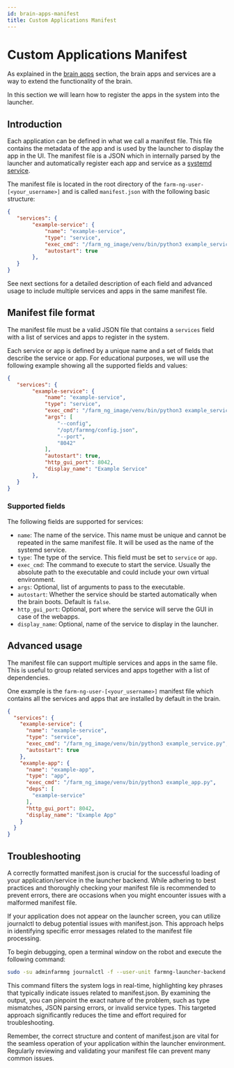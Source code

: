 ```yaml
---
id: brain-apps-manifest
title: Custom Applications Manifest
---
```


# Custom Applications Manifest

As explained in the [brain apps](/docs/brain/brain-apps) section, the brain apps and services are a way to extend the functionality of the brain.

In this section we will learn how to register the apps in the system into the launcher.

## Introduction

Each application can be defined in what we call a manifest file. This file contains the metadata of the app and is used by the launcher to display the app in the UI.
The manifest file is a JSON which in internally parsed by the launcher and automatically register each app and service as a [systemd service](https://www.freedesktop.org/software/systemd/man/latest/systemd.service.html).

The manifest file is located in the root directory of the `farm-ng-user-[<your_username>]` and is called `manifest.json` with the following
basic structure:

```json
{
   "services": {
        "example-service": {
            "name": "example-service",
            "type": "service",
            "exec_cmd": "/farm_ng_image/venv/bin/python3 example_service.py",
            "autostart": true
        },
   }
}
```

See next sections for a detailed description of each field and advanced usage to include multiple services and apps in the same manifest file.

## Manifest file format

The manifest file must be a valid JSON file that contains a `services` field with a list of services and apps to register in the system.

Each service or app is defined by a unique name and a set of fields that describe the service or app. For educational purposes, we will use the following example showing
all the supported fields and values:

```json
{
   "services": {
        "example-service": {
            "name": "example-service",
            "type": "service",
            "exec_cmd": "/farm_ng_image/venv/bin/python3 example_service.py",
            "args": [
                "--config",
                "/opt/farmng/config.json",
                "--port",
                "8042"
            ],
            "autostart": true,
            "http_gui_port": 8042,
            "display_name": "Example Service"
        },
   }
}
```

### Supported fields

The following fields are supported for services:

- `name`: The name of the service. This name must be unique and cannot be repeated in the same manifest file. It will be used as the name of the systemd service.
- `type`: The type of the service. This field must be set to `service` or `app`.
- `exec_cmd`: The command to execute to start the service. Usually the absolute path to the executable and could include your own virtual environment.
- `args`: Optional, list of arguments to pass to the executable.
- `autostart`: Whether the service should be started automatically when the brain boots. Default is `false`.
- `http_gui_port`: Optional, port where the service will serve the GUI in case of the webapps.
- `display_name`: Optional, name of the service to display in the launcher.


## Advanced usage

The manifest file can support multiple services and apps in the same file. This is useful to group related services and apps together with a list of dependencies.

One example is the `farm-ng-user-[<your_username>]` manifest file which contains all the services and apps that are installed by default in the brain.

```json
{
  "services": {
    "example-service": {
      "name": "example-service",
      "type": "service",
      "exec_cmd": "/farm_ng_image/venv/bin/python3 example_service.py",
      "autostart": true
    },
    "example-app": {
      "name": "example-app",
      "type": "app",
      "exec_cmd": "/farm_ng_image/venv/bin/python3 example_app.py",
      "deps": [
        "example-service"
      ],
      "http_gui_port": 8042,
      "display_name": "Example App"
    }
  }
}
```

## Troubleshooting

A correctly formatted manifest.json is crucial for the successful loading of your application/service
in the launcher backend.
While adhering to best practices and thoroughly checking your manifest file is recommended to prevent errors,
there are occasions when you might encounter issues with a malformed manifest file.

If your application does not appear on the launcher screen, you can utilize journalctl to debug potential
issues with manifest.json. This approach helps in identifying specific error messages related to the manifest file processing.

To begin debugging, open a terminal window on the robot and execute the following command:

```bash
sudo -su adminfarmng journalctl -f --user-unit farmng-launcher-backend | grep -v INFO
```

This command filters the system logs in real-time, highlighting key phrases that typically indicate issues related to
manifest.json. By examining the output, you can pinpoint the exact nature of the problem, such as type mismatches,
JSON parsing errors, or invalid service types.
This targeted approach significantly reduces the time and effort required for troubleshooting.

Remember, the correct structure and content of manifest.json are vital for the seamless operation of your application
within the launcher environment. Regularly reviewing and validating your manifest file can prevent many common issues.
